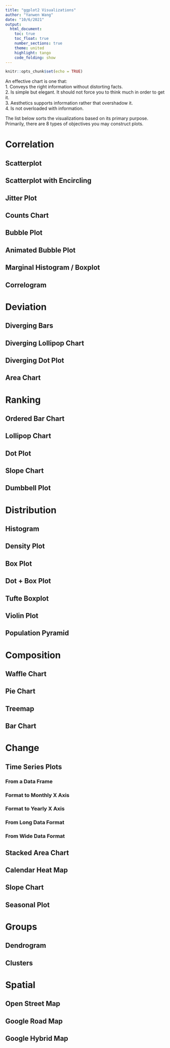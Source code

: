 ```yaml
---
title: "ggplot2 Visualizations"
author: "Yanwen Wang"
date: "10/6/2021"
output: 
  html_document:
    toc: true 
    toc_float: true
    number_sections: true
    theme: united
    highlight: tango
    code_folding: show
---
```


```r
knitr::opts_chunk$set(echo = TRUE)
```

An effective chart is one that:  
    1. Conveys the right information without distorting facts.  
    2. Is simple but elegant. It should not force you to think much in order to get it.  
    3. Aesthetics supports information rather that overshadow it.  
    4. Is not overloaded with information.  
    
The list below sorts the visualizations based on its primary purpose. Primarily, there are 8 types of objectives you may construct plots.  

# Correlation
## Scatterplot

## Scatterplot with Encircling

## Jitter Plot

## Counts Chart

## Bubble Plot

## Animated Bubble Plot

## Marginal Histogram / Boxplot

## Correlogram

# Deviation
## Diverging Bars

## Diverging Lollipop Chart

## Diverging Dot Plot

## Area Chart

# Ranking
## Ordered Bar Chart

## Lollipop Chart

## Dot Plot

## Slope Chart

## Dumbbell Plot

# Distribution
## Histogram

## Density Plot

## Box Plot

## Dot + Box Plot

## Tufte Boxplot

## Violin Plot

## Population Pyramid

# Composition
## Waffle Chart

## Pie Chart

## Treemap

## Bar Chart

# Change
## Time Series Plots
### From a Data Frame

### Format to Monthly X Axis

### Format to Yearly X Axis

### From Long Data Format

### From Wide Data Format

## Stacked Area Chart

## Calendar Heat Map

## Slope Chart

## Seasonal Plot

# Groups
## Dendrogram

## Clusters

# Spatial
## Open Street Map

## Google Road Map

## Google Hybrid Map